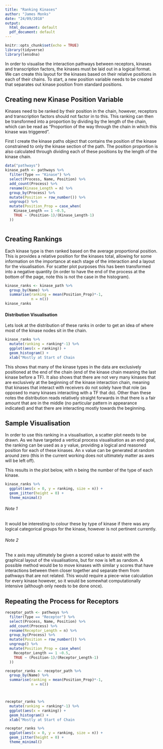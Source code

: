 ```yaml
---
title: "Ranking Kinases"
author: "James Monks"
date: "24/09/2018"
output:
  html_document: default
  pdf_document: default
---
```



```r
knitr::opts_chunk$set(echo = TRUE)
library(tidyverse)
library(lensdna)
```


In order to visualise the interaction pathways between receptors, kinases and transcription factors, the kinases must be laid out in a logical format. We can create this layout for the kinases based on their relative positions in each of their chains. To start, a new position variable needs to be created that separates out kinase position from standard positions.

## Creating new Kinase Position Variable

Kinases need to be ranked by their position in the chain, however, receptors and transcription factors should not factor in to this. This ranking can then be transformed into a proportion by dividing by the length of the chain, which can be read as "Proportion of the way through the chain in which this kinase was triggered".

First I create the kinase paths object that contains the position of the kinase constrained to only the kinase section of the path. The position proportion is also calculated through dividing each of these positions by the length of the kinase chain. 

```r
data("pathways")
kinase_path <- pathways %>% 
  filter(Type == "Kinase") %>% 
  select(Process, Name, Position) %>% 
  add_count(Process) %>% 
  rename(Kinase_Length = n) %>% 
  group_by(Process) %>% 
  mutate(Position = row_number()) %>%
  ungroup() %>% 
  mutate(Position_Prop = case_when(
    Kinase_Length == 1 ~0.5, 
    TRUE ~ (Position-1)/(Kinase_Length-1)
  ))



```



## Creating Rankings 

Each kinase type is then ranked based on the average proportional position. This is provides a relative position for the kinases total, allowing for some information on the importance at each stage of the interaction and a layout for the visualisation. For scatter plot purposes this has been transformed into a negative quantity (in order to have the end of the process at the bottom of the page, note this is not the case in the histogram).


```r
kinase_ranks <- kinase_path %>% 
  group_by(Name) %>% 
  summarise(ranking = mean(Position_Prop)*-1, 
            n = n())
kinase_ranks

```

#### Distribution Visualisation
Lets look at the distribution of these ranks in order to get an idea of where most of the kinase nodes sit in the chain.
```r
kinase_ranks %>% 
  mutate(ranking = ranking*-1) %>% 
  ggplot(aes(x = ranking)) + 
  geom_histogram() + 
  xlab("Mostly at Start of Chain                                                                                    Mostly at End of Chain")
```


This shows that many of the kinase types in the data are exclusively positioned at the end of the chain (end of the kinase chain meaning the last kinase before a TF). It also shows that there are not very many kinases that are exclusively at the beginning of the kinase interaction chain, meaning that kinases that interact with receivers do not solely have that role (as opposed to many kinases interacting with a TF that do). Other than these notes the distribution reads relatively straight forwards in that there is a fair amount that are in the middle (no particular pattern in appearance indicated) and that there are interacting mostly towards the beginning. 


## Sample Visualisation
In order to use this ranking in a visualisation, a scatter plot needs to be drawn. As we have targeted a vertical process visualisation as an end goal, the ranking can be used as a y value, providing a logical and reasoned position for each of these kinases. An x value can be generated at random around zero (this in the current working does not ultimately matter as axes will be left off).

This results in the plot below, with n being the number of the type of each kinase. 


```r
kinase_ranks %>% 
  ggplot(aes(x = 0, y = ranking, size = n)) +
  geom_jitter(height = 0) + 
  theme_minimal()
```


###### Note 1
It would be interesting to colour these by type of kinase if there was any logical categorical groups for the kinase, however is not pertinent currently. 

###### Note 2
The x axis may ultimately be given a scored value to assist with the graphical layout of the visualisations, but for now is left as random. A possible method would be to move kinases with similar y scores that have interactions between them closer together and separate them from pathways that are not related. This would require a piece-wise calculation for every kinase however, so it would be somewhat computationally intensive (although only needs to be done once).



## Repeating the Process for Receptors

```r
receptor_path <- pathways %>% 
  filter(Type == "Receptor") %>% 
  select(Process, Name, Position) %>% 
  add_count(Process) %>% 
  rename(Receptor_Length = n) %>% 
  group_by(Process) %>% 
  mutate(Position = row_number()) %>%
  ungroup() %>% 
  mutate(Position_Prop = case_when(
    Receptor_Length == 1 ~0.5, 
    TRUE ~ (Position-1)/(Receptor_Length-1)
  ))
```



```r
receptor_ranks <- receptor_path %>% 
  group_by(Name) %>% 
  summarise(ranking = mean(Position_Prop)*-1, 
            n = n())



receptor_ranks %>% 
  mutate(ranking = ranking*-1) %>% 
  ggplot(aes(x = ranking)) + 
  geom_histogram() + 
  xlab("Mostly at Start of Chain                                                                                    Mostly at End of Chain")


```

```r
receptor_ranks %>% 
  ggplot(aes(x = 0, y = ranking, size = n)) +
  geom_jitter(height = 0) + 
  theme_minimal()
```

